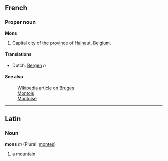 ==French==
===Proper noun===
'''Mons'''

#Capital city of the [[province]] of [[Hainaut]], [[Belgium]].

====Translations====
*Dutch: [[Bergen]] ''n''

====See also====
:[[en:Bruges|Wikipedia article on Bruges]]
:[[Montois]]
:[[Montoise]]
----
==Latin==
===Noun===
'''mons''' ''m'' (Plural: [[montes]])

#a [[mountain]]